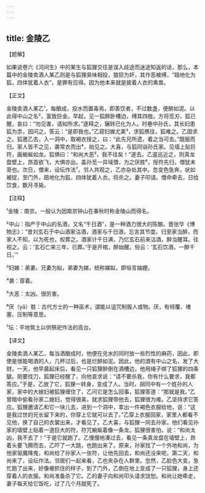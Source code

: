 ```yaml
---
---
---
```

title: 金陵乙
---




【题解】


如果说卷六《河间生》中的某生与狐狸交往是误入歧途而迷途知返的话，那么，本篇中的金陵卖酒人某乙则是与狐狸臭味相投，狼狈为奸，其作恶被缚，“踣地化为狐，四体犹着人衣”，是罪有应得。因为他本来就是披着人衣的禽兽。

【正文】

金陵卖酒人某乙¹，每酿成，投水而置毒焉，即善饮者，不过数盏，便醉如泥。以此得中山之名²，富致巨金。早起，见一狐醉卧槽边，缚其四肢。方将觅刃，狐已醒，哀曰：“勿见害，请如所求。”遂释之，辗转已化为人。时巷中孙氏，其长妇患狐为祟，因问之，答云：“是即我也。”乙窥妇娣尤美³，求狐携往，狐难之。乙固求之。狐邀乙去，入一洞中，取褐衣授之，曰：“此先兄所遗，着之当可去。”既服而归，家人皆不之见，袭常衣而出⁴，始见之。大喜，与狐同诣孙氏家。见墙上贴巨符，画蜿蜒如龙。狐惧曰：“和尚大恶⁵，我不往矣！”遂去。乙逡巡近之，则真龙盘壁上，昂首欲飞，大惧亦出。盖孙觅一异域僧，为之厌胜⁶，授符先归，僧犹未至也。次日，僧来，设坛作法⁷。邻人共观之，乙亦杂处其中。忽变色急奔，状如被捉，至门外，踣地化为狐，四体犹着人衣。将杀之。妻子叩请。僧命牵去，日给饮食，数月寻毙。





【注释】


¹金陵：南京。一般认为因南京钟山在春秋时称金陵山而得名。

²中山：指产于中山的名酒，又名“千日酒”，是一种酒力很大的陈酿。晋张华《博物志》：“昔刘玄石于中山酒家沽酒，酒家与千日酒，忘言其节度。归至家当醉，而家人不知，以为死也，权葬之。酒家计千日满，乃忆玄石前来沽酒，醉当醒耳。往视之。云：‘玄石亡来三年，已葬。’于是开棺，醉始醒。俗云：‘玄石饮酒，一醉千日。’”

³妇娣：弟妻。兄妻为姒，弟妻为娣，统称娣姒，即俗言妯娌。

⁴袭：穿着。

⁵大恶：太凶。很厉害。

⁶厌（yā）胜：古代方士的一种巫术，谓能以诅咒制服人或物。厌，有倾覆、堵塞、压制等意思。

⁷坛：平地筑土以供祭祀作法的高台。





【译文】


金陵卖酒人某乙，每当酒酿成时，他便在兑水的同时放一些烈性的麻药，因此，即使是很能喝酒的人，几杯过后，也是烂醉如泥。因此，他的酒有中山之名，发了大财。一天，他早晨起床后，看见一只狐狸醉倒在酒槽边，他用绳子绑了狐狸的四条腿。刚要找刀，狐狸已经醒了，向他哀求说：“请不要杀我，你有什么要求，我都答应。”于是，乙放了它，狐狸一转身，变成了人。当时，胡同中有一个姓孙的人家，家中的大媳妇被狐狸缠住了，乙问它是怎么回事，狐狸答道：“那就是我。”乙曾暗中偷看孙家二媳妇，觉得很美，就求狐狸带他去，狐狸很为难。乙坚持求它答应。狐狸邀请乙和它一块儿去，进到一个洞中，拿出一件褐色衣服给他，说：“这是我过世的兄长留下来的，你穿上它就可以去了。”乙穿上衣服回家，家里人都看不见他，换了自己的衣裳出来，才看见了。乙大喜，与狐狸一同去孙家。他们看见孙家的墙壁上贴着一道巨大的符，符咒蜿蜒着像一条龙。狐狸很害怕，说：“和尚太凶，我不去了！”于是它就跑了。乙慢慢地凑过去，看见一条真龙盘在墙壁上，昂着头要飞腾而去，乙吓了一大跳，也跑出来了。原来，孙家找了一个外地和尚，为他家驱魔降鬼，和尚给了孙家人一张符，让他先回去，和尚还没来呢。第二天，和尚来了，设坛作法。邻居们一起来看，乙也夹杂在人群里。忽然，乙脸色大变，急忙跑了出来，好像被抓住的样子，到了门外，乙倒在地上变成了一只狐狸，身上还穿着人的衣服。和尚准备杀了它。乙的妻子向和尚叩头请求饶恕。和尚让她牵走，妻子每天给它饭吃，过了几个月就死了。